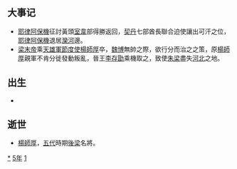 {{yearTOC|915|（南吴、晋、岐）'''[[天祐_(唐朝)|天祐]]十二年'''；后梁（吴越、闽）'''[[乾化|-{乾化}-]]五年'''，'''[[贞明_(後梁)|贞明]]元年'''；前蜀'''[[永平_(前蜀)|永平]]五年'''；于阗'''[[同慶_(于闐)|同慶]]四年'''；日本'''[[延喜|延喜]]十五年'''}}

== 大事记 ==
*[[耶律阿保機|耶律阿保機]]征討黃頭[[室韋|室韋]]部得勝返回，[[契丹|契丹]]七部酋長聯合迫使讓出可汗之位，[[耶律阿保機|耶律阿保機]]退居[[灤河|灤河]]邊。
*[[梁末帝|梁末帝]]乘[[天雄軍節度使|天雄軍節度使]][[楊師厚|楊師厚]]卒，[[魏博|魏博]]無帥之際，欲行分而治之之策，原[[楊師厚|楊師厚]]親軍不肯分徙發動叛亂，晉王[[李存勖|李存勖]]乘機取之，致使[[朱梁|朱梁]]盡失[[河北|河北]]之地。

== 出生 ==
*

== 逝世 ==
{{Wikisource year mention}}
*[[楊師厚|楊師厚]]，[[五代|五代]]時期[[後梁|後梁]]名將。

[[Category:915年|*]]
[[Category:910年代|5年]]
[[Category:10世纪各年|1]]